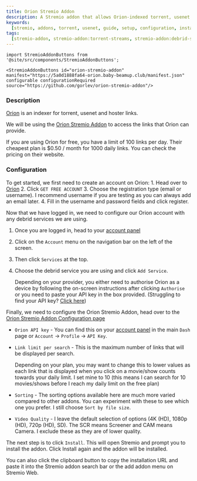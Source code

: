 ```yaml
---
title: Orion Stremio Addon
description: A Stremio addon that allows Orion-indexed torrent, usenet and hoster links to be played on Stremio.
keywords:
  [stremio, addons, torrent, usenet, guide, setup, configuration, install, link]
tags:
  [stremio-addon, stremio-addon:torrent-streams, stremio-addon:debrid-streams]
---
```


```mdx-code-block
import StremioAddonButtons from '@site/src/components/StremioAddonButtons';

<StremioAddonButtons id="orion-stremio-addon" manifest="https://5a0d1888fa64-orion.baby-beamup.club/manifest.json" configurable configurationRequired source="https://github.com/gorlev/orion-stremio-addon"/>
```

<h3>Description</h3>

[Orion](https://orionoid.com/referral/AD3JGNJRJFMRDNP9SEKHQKS9MGSAJDJN) is an indexer for torrent, usenet and hoster links.

We will be using the [Orion Stremio Addon](https://github.com/gorlev/orion-stremio-addon) to access the links that Orion can provide.

If you are using Orion for free, you have a limit of 100 links per day. Their cheapest plan is $0.50 / month for 1000 daily links.
You can check the pricing on their website.

<h3>Configuration</h3>

To get started, we first need to create an account on Orion: 1. Head over to [Orion](https://orionoid.com/referral/AD3JGNJRJFMRDNP9SEKHQKS9MGSAJDJN) 2. Click `GET FREE ACCOUNT` 3. Choose the registration type (email or username). I recommend username if you are testing as you can always add an email later. 4. Fill in the username and password fields and click register.

Now that we have logged in, we need to configure our Orion account with any debrid services we are using.

1. Once you are logged in, head to your [account panel](https://panel.orionoid.com/)
2. Click on the `Account` menu on the navigation bar on the left of the screen.
3. Then click `Services` at the top.
4. Choose the debrid service you are using and click `Add Service`.

   Depending on your provider, you either need to authorise Orion as a device by following the on-screen instructions after clicking `Authorise` or you need to paste your API key in the box provided. (Struggling to find your API key? [Click here](/stremio/faq#where-can-i-find-my-debrid-api-key))

Finally, we need to configure the Orion Stremio Addon, head over to the [Orion Stremio Addon Configuration page](https://5a0d1888fa64-orion.baby-beamup.club/configure)

- `Orion API key` - You can find this on your [account panel](https://panel.orionoid.com/) in the main `Dash` page or `Account` -> `Profile` -> `API Key`.
- `Link limit per search` - This is the maximum number of links that will be displayed per search.

  Depending on your plan, you may want to change this to lower values as each link that is displayed when you click on a movie/show counts towards your daily limit. I set mine to 10 (this means I can search for 10 movies/shows before I reach my daily limit on the free plan)

- `Sorting` - The sorting options available here are much more varied compared to other addons. You can experiment with these to see which one you prefer. I still choose `Sort by file size`.
- `Video Quality` - I leave the default selection of options (4K (HD), 1080p (HD), 720p (HD), SD). The SCR means Screener and CAM means Camera. I exclude these as they are of lower quality.

The next step is to click `Install`. This will open Stremio and prompt you to install the addon. Click Install again and the addon will be installed.

You can also click the clipboard button to copy the installation URL and paste it into the Stremio addon search bar or the add addon menu on Stremio Web.

